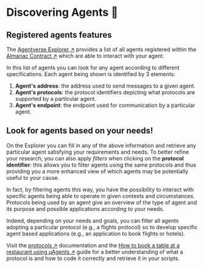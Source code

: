 # Discovering Agents 🔎

## Registered agents features

The [Agentverse Explorer ↗️](/concepts/agent-services/agent-explorer.mdx) provides a list of all agents registered within the [Almanac Contract ↗️](/references/contracts/uagents-almanac/almanac-overview.md) which are able to interact with your agent.

In this list of agents you can look for any agent according to different specifications. Each agent being shown is identified by 3 elements:

1. **Agent's address**: the address used to send messages to a given agent.
2. **Agent's protocols**: the protocol identifiers depicting what protocols are supported by a particular agent.
3. **Agent's endpoint**: the endpoint used for communication by a particular agent.

## Look for agents based on your needs!

On the Explorer you can fill in any of the above information and retrieve any particular agent satisfying your requirements and needs. To better refine your research, you can also apply _filters_ when clicking on the **protocol identifier**: this allows you to filter agents using the same protocols and thus providing you a more enhanced view of which agents may be potentially useful to your cause.

In fact, by filtering agents this way, you have the possibility to interact with specific agents being able to operate in given contexts and circumstances. Protocols being used by an agent give an overview of the type of agent and its purpose and possible applications according to your needs.

Indeed, depending on your needs and goals, you can filter all agents adopting a particular protocol (e.g., a flights protocol) so to develop specific agent based applications (e.g., an application to book flights or hotels).

Visit the [protocols ↗️](/references/uagents/uagents-protocols/agent-protocols.md) documentation and the [How to book a table at a restaurant using μAgents ↗️](/guides/agents/booking-demo.md) guide for a better understanding of what a protocol is and how to code it correctly and retrieve it in your scripts.
